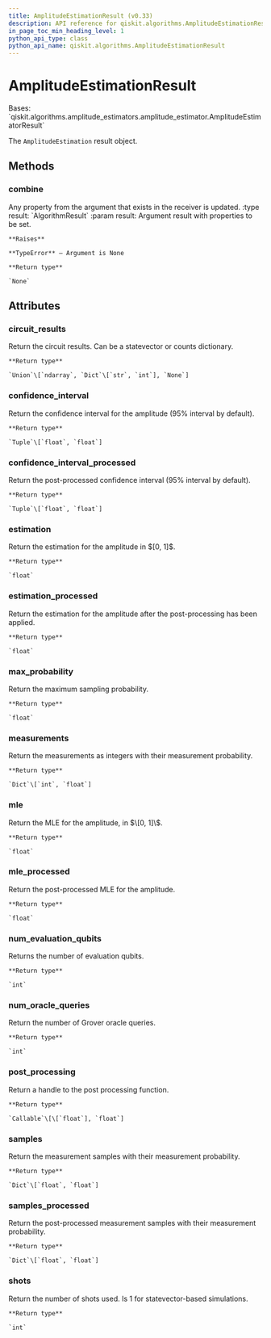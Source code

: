 ```yaml
---
title: AmplitudeEstimationResult (v0.33)
description: API reference for qiskit.algorithms.AmplitudeEstimationResult in qiskit v0.33
in_page_toc_min_heading_level: 1
python_api_type: class
python_api_name: qiskit.algorithms.AmplitudeEstimationResult
---
```


# AmplitudeEstimationResult

<Class id="qiskit.algorithms.AmplitudeEstimationResult" isDedicatedPage={true} github="https://github.com/qiskit/qiskit/tree/stable/0.19/qiskit/algorithms/amplitude_estimators/ae.py" signature="AmplitudeEstimationResult" modifiers="class">
  Bases: `qiskit.algorithms.amplitude_estimators.amplitude_estimator.AmplitudeEstimatorResult`

  The `AmplitudeEstimation` result object.

  ## Methods

  <span id="qiskit-algorithms-amplitudeestimationresult-combine" />

  ### combine

  <Function id="qiskit.algorithms.AmplitudeEstimationResult.combine" signature="AmplitudeEstimationResult.combine(result)">
    Any property from the argument that exists in the receiver is updated. :type result: `AlgorithmResult` :param result: Argument result with properties to be set.

    **Raises**

    **TypeError** – Argument is None

    **Return type**

    `None`
  </Function>

  ## Attributes

  ### circuit\_results

  <Attribute id="qiskit.algorithms.AmplitudeEstimationResult.circuit_results">
    Return the circuit results. Can be a statevector or counts dictionary.

    **Return type**

    `Union`\[`ndarray`, `Dict`\[`str`, `int`], `None`]
  </Attribute>

  ### confidence\_interval

  <Attribute id="qiskit.algorithms.AmplitudeEstimationResult.confidence_interval">
    Return the confidence interval for the amplitude (95% interval by default).

    **Return type**

    `Tuple`\[`float`, `float`]
  </Attribute>

  ### confidence\_interval\_processed

  <Attribute id="qiskit.algorithms.AmplitudeEstimationResult.confidence_interval_processed">
    Return the post-processed confidence interval (95% interval by default).

    **Return type**

    `Tuple`\[`float`, `float`]
  </Attribute>

  ### estimation

  <Attribute id="qiskit.algorithms.AmplitudeEstimationResult.estimation">
    Return the estimation for the amplitude in $[0, 1]$.

    **Return type**

    `float`
  </Attribute>

  ### estimation\_processed

  <Attribute id="qiskit.algorithms.AmplitudeEstimationResult.estimation_processed">
    Return the estimation for the amplitude after the post-processing has been applied.

    **Return type**

    `float`
  </Attribute>

  ### max\_probability

  <Attribute id="qiskit.algorithms.AmplitudeEstimationResult.max_probability">
    Return the maximum sampling probability.

    **Return type**

    `float`
  </Attribute>

  ### measurements

  <Attribute id="qiskit.algorithms.AmplitudeEstimationResult.measurements">
    Return the measurements as integers with their measurement probability.

    **Return type**

    `Dict`\[`int`, `float`]
  </Attribute>

  ### mle

  <Attribute id="qiskit.algorithms.AmplitudeEstimationResult.mle">
    Return the MLE for the amplitude, in $\[0, 1]\$.

    **Return type**

    `float`
  </Attribute>

  ### mle\_processed

  <Attribute id="qiskit.algorithms.AmplitudeEstimationResult.mle_processed">
    Return the post-processed MLE for the amplitude.

    **Return type**

    `float`
  </Attribute>

  ### num\_evaluation\_qubits

  <Attribute id="qiskit.algorithms.AmplitudeEstimationResult.num_evaluation_qubits">
    Returns the number of evaluation qubits.

    **Return type**

    `int`
  </Attribute>

  ### num\_oracle\_queries

  <Attribute id="qiskit.algorithms.AmplitudeEstimationResult.num_oracle_queries">
    Return the number of Grover oracle queries.

    **Return type**

    `int`
  </Attribute>

  ### post\_processing

  <Attribute id="qiskit.algorithms.AmplitudeEstimationResult.post_processing">
    Return a handle to the post processing function.

    **Return type**

    `Callable`\[\[`float`], `float`]
  </Attribute>

  ### samples

  <Attribute id="qiskit.algorithms.AmplitudeEstimationResult.samples">
    Return the measurement samples with their measurement probability.

    **Return type**

    `Dict`\[`float`, `float`]
  </Attribute>

  ### samples\_processed

  <Attribute id="qiskit.algorithms.AmplitudeEstimationResult.samples_processed">
    Return the post-processed measurement samples with their measurement probability.

    **Return type**

    `Dict`\[`float`, `float`]
  </Attribute>

  ### shots

  <Attribute id="qiskit.algorithms.AmplitudeEstimationResult.shots">
    Return the number of shots used. Is 1 for statevector-based simulations.

    **Return type**

    `int`
  </Attribute>
</Class>

